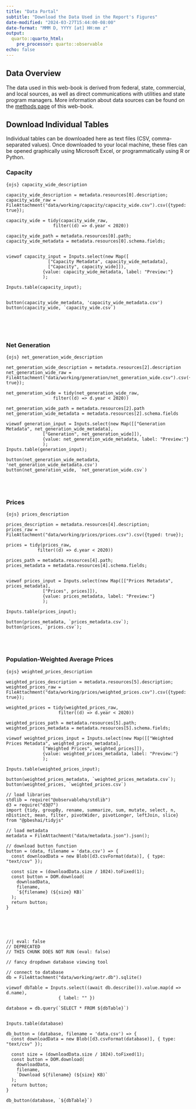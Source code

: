 ```yaml
---
title: "Data Portal"
subtitle: "Download the Data Used in the Report's Figures"
date-modified: "2024-03-27T15:44:00-08:00"
date-format: "MMM D, YYYY [at] HH:mm z"
output:
  quarto::quarto_html:
    pre_processor: quarto::observable
echo: false
---
```



## Data Overview
The data used in this web-book is derived from federal, state, commercial, and local sources, as well as direct communications with utilities and state program managers. More information about data sources can be found on the [methods page](./methods.html) of this web-book.

## Download Individual Tables
Individual tables can be downloaded here as text files (CSV, comma-separated values). Once downloaded to your local machine, these files can be opened graphically using Microsoft Excel, or programmatically using R or Python. 


### Capacity
`{ojs} capacity_wide_description`

```ojs
capacity_wide_description = metadata.resources[0].description;
capacity_wide_raw = FileAttachment("data/working/capacity/capacity_wide.csv").csv({typed: true});

capacity_wide = tidy(capacity_wide_raw,
                  filter((d) => d.year < 2020))

capacity_wide_path = metadata.resources[0].path;
capacity_wide_metadata = metadata.resources[0].schema.fields;


viewof capacity_input = Inputs.select(new Map([
                ["Capacity Metadata", capacity_wide_metadata], 
                ["Capacity", capacity_wide]]), 
              {value: capacity_wide_metadata, label: "Preview:"}
              );

Inputs.table(capacity_input);


button(capacity_wide_metadata, 'capacity_wide_metadata.csv')
button(capacity_wide, `capacity_wide.csv`)


```

<br>
<br>

### Net Generation
`{ojs} net_generation_wide_description `

```ojs
net_generation_wide_description = metadata.resources[2].description
net_generation_wide_raw = FileAttachment("data/working/generation/net_generation_wide.csv").csv({typed: true});

net_generation_wide = tidy(net_generation_wide_raw,
                  filter((d) => d.year < 2020))

net_generation_wide_path = metadata.resources[2].path
net_generation_wide_metadata = metadata.resources[2].schema.fields

viewof generation_input = Inputs.select(new Map([["Generation Metadata", net_generation_wide_metadata], 
              ["Generation", net_generation_wide]]), 
              {value: net_generation_wide_metadata, label: "Preview:"}
              );
Inputs.table(generation_input);

button(net_generation_wide_metadata, 'net_generation_wide_metadata.csv')
button(net_generation_wide, `net_generation_wide.csv`)

```

<br>
<br>


### Prices
`{ojs} prices_description `

```ojs
prices_description = metadata.resources[4].description;
prices_raw = FileAttachment("data/working/prices/prices.csv").csv({typed: true});

prices = tidy(prices_raw,
            filter((d) => d.year < 2020))

prices_path = metadata.resources[4].path;
prices_metadata = metadata.resources[4].schema.fields;


viewof prices_input = Inputs.select(new Map([["Prices Metadata", prices_metadata], 
              ["Prices", prices]]), 
              {value: prices_metadata, label: "Preview:"}
              );

Inputs.table(prices_input);

button(prices_metadata, `prices_metadata.csv`);
button(prices, `prices.csv`);

``` 

<br>
<br>

### Population-Weighted Average Prices
`{ojs} weighted_prices_description `

```ojs
weighted_prices_description = metadata.resources[5].description;
weighted_prices_raw = FileAttachment("data/working/prices/weighted_prices.csv").csv({typed: true});

weighted_prices = tidy(weighted_prices_raw,
                    filter((d) => d.year < 2020))

weighted_prices_path = metadata.resources[5].path;
weighted_prices_metadata = metadata.resources[5].schema.fields;

viewof weighted_prices_input = Inputs.select(new Map([["Weighted Prices Metadata", weighted_prices_metadata], 
              ["Weighted Prices", weighted_prices]]), 
              {value: weighted_prices_metadata, label: "Preview:"}
              );

Inputs.table(weighted_prices_input);

button(weighted_prices_metadata, `weighted_prices_metadata.csv`);
button(weighted_prices, `weighted_prices.csv`)

```





```ojs
// load libraries
stdlib = require("@observablehq/stdlib")
d3 = require("d3@7")
import {tidy, groupBy, rename, summarize, sum, mutate, select, n, nDistinct, mean, filter, pivotWider, pivotLonger, leftJoin, slice} from "@pbeshai/tidyjs"

// load metadata
metadata = FileAttachment("data/metadata.json").json();

```

```ojs
// download button function
button = (data, filename = 'data.csv') => {
  const downloadData = new Blob([d3.csvFormat(data)], { type: "text/csv" });

  const size = (downloadData.size / 1024).toFixed(1);
  const button = DOM.download(
    downloadData,
    filename,
    `${filename} (${size} KB)`
  );
  return button;
}

```


<br>
<br>
<br>

```ojs
//| eval: false
// DEPRECATED
// THIS CHUNK DOES NOT RUN (eval: false)

// fancy dropdown database viewing tool

// connect to database
db = FileAttachment("data/working/aetr.db").sqlite()

viewof dbTable = Inputs.select((await db.describe()).value.map(d => d.name), 
                    { label: "" })

database = db.query(`SELECT * FROM ${dbTable}`)


Inputs.table(database)

db_button = (database, filename = 'data.csv') => {
  const downloadData = new Blob([d3.csvFormat(database)], { type: "text/csv" });

  const size = (downloadData.size / 1024).toFixed(1);
  const button = DOM.download(
    downloadData,
    filename,
    `Download ${filename} (${size} KB)`
  );
  return button;
}

db_button(database, `${dbTable}`)
```